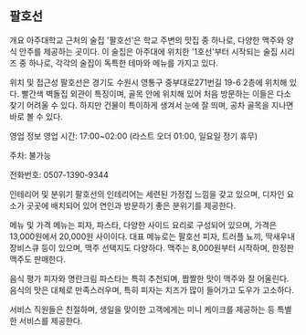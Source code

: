 ## 팔호선

개요
아주대학교 근처의 술집 '팔호선'은 학교 주변의 맛집 중 하나로, 다양한 맥주와 양식 안주를 제공하는 곳이다. 이 술집은 아주대에 위치한 '1호선'부터 시작되는 술집 시리즈 중 하나로, 각각의 술집이 독특한 테마와 메뉴를 가지고 있다.

위치 및 접근성
팔호선은 경기도 수원시 영통구 중부대로271번길 19-6 2층에 위치해 있다. 빨간색 벽돌집 외관이 특징이며, 골목 안에 위치해 있어 처음 방문하는 이들은 다소 찾기 어려울 수 있다. 하지만 건물이 특이하게 생겨서 눈에 잘 띄며, 공차 골목을 지나면 바로 볼 수 있다.

영업 정보
영업 시간: 17:00~02:00 (라스트 오더 01:00, 일요일 정기 휴무)

주차: 불가능

전화번호: 0507-1390-9344​​

인테리어 및 분위기
팔호선의 인테리어는 세련된 가정집 느낌을 갖고 있으며, 디자인 요소가 곳곳에 배치되어 있어 연인과 방문하기 좋은 분위기를 제공한다.

메뉴 및 가격
메뉴는 피자, 파스타, 다양한 사이드 요리로 구성되어 있으며, 가격은 13,000원에서 20,000원 사이이다. 대표 메뉴로는 팔호선 피자, 트러플 뇨끼, 딱새우내장비스큐 등이 있으며, 맥주 선택지도 다양하다. 맥주는 8,000원부터 시작하며, 한정판 맥주도 판매한다​​​​​​​​.

음식 평가
피자와 명란크림 파스타는 특히 추천되며, 짭짤한 맛이 맥주와 잘 어울린다. 음식의 맛은 대체로 만족스러우며, 특히 피자는 치즈가 많이 들어가고 도우가 고소하다​.

서비스
직원들은 친절하며, 생일을 맞이한 고객에게는 미니 케이크를 제공하는 등 특별한 서비스를 제공한다​​.
